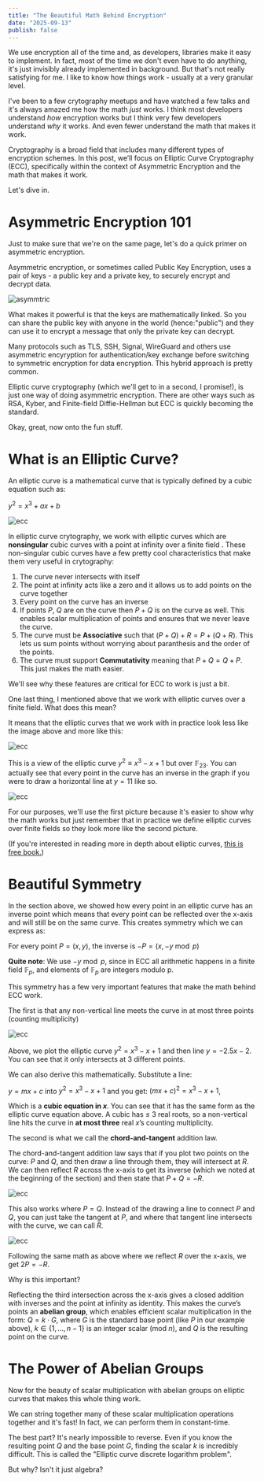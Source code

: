 ```yaml
---
title: "The Beautiful Math Behind Encryption"
date: "2025-09-13"
publish: false
---
```


We use encryption all of the time and, as developers, libraries make it easy to implement. In fact, most of the time we don't even have to do anything, it's just invisibly already implemented in background. But that's not really satisfying for me. I like to know how things work - usually at a very granular level.

I've been to a few crytography meetups and have watched a few talks and it's always amazed me how the math _just_ works. I think most developers understand _how_ encryption works but I think very few developers understand _why_ it works. And even fewer understand the math that makes it work.

Cryptography is a broad field that includes many different types of encryption schemes. In this post, we’ll focus on Elliptic Curve Cryptography (ECC), specifically within the context of Asymmetric Encryption and the math that makes it work.

Let's dive in.

# Asymmetric Encryption 101

Just to make sure that we're on the same page, let's do a quick primer on asymmetric encryption.

Asymmetric encryption, or sometimes called Public Key Encryption, uses a pair of keys - a public key and a private key, to securely encrypt and decrypt data.

![asymmtric](/asymm.png)

What makes it powerful is that the keys are mathematically linked. So you can share the public key with anyone in the world (hence:"public") and they can use it to encrypt a message that only the private key can decrypt.

Many protocols such as TLS, SSH, Signal, WireGuard and others use asymmetric encyryption for authentication/key exchange before switching to symmetric encryption for data encryption. This hybrid approach is pretty common.

Elliptic curve cryptography (which we'll get to in a second, I promise!), is just one way of doing asymmetric encryption. There are other ways such as RSA, Kyber, and Finite-field Diffie-Hellman but ECC is quickly becoming the standard.

Okay, great, now onto the fun stuff.

# What is an Elliptic Curve?

An elliptic curve is a mathematical curve that is typically defined by a cubic equation such as:

$y^{2}=x^{3}+ax+b$

![ecc](/ecc.png)

In elliptic curve crytography, we work with elliptic curves which are **nonsingular** cubic curves with a point at infinity over a finite field . These non-singular cubic curves have a few pretty cool characteristics that make them very useful in crytography:

1. The curve never intersects with itself
2. The point at infinity acts like a zero and it allows us to add points on the curve together
3. Every point on the curve has an inverse
4. If points $P$, $Q$ are on the curve then $P + Q$ is on the curve as well. This enables scalar multiplication of points and ensures that we never leave the curve.
5. The curve must be **Associative** such that $(P+Q)+R = P+(Q+R)$. This lets us sum points without worrying about paranthesis and the order of the points.
6. The curve must support **Commutativity** meaning that $P+Q = Q+P$. This just makes the math easier.

We'll see why these features are critical for ECC to work is just a bit.

One last thing, I mentioned above that we work with elliptic curves over a finite field. What does this mean?

It means that the elliptic curves that we work with in practice look less like the image above and more like this:

![ecc](/eccbase.png)

This is a view of the elliptic curve $y^2 \equiv x^3 - x + 1$ but over $\mathbb{F}_{23}$. You can actually see that every point in the curve has an inverse in the graph if you were to draw a horizontal line at $y = 11$ like so.

![ecc](/eccbasepair.png)

For our purposes, we'll use the first picture because it's easier to show why the math works but just remember that in practice we define elliptic curves over finite fields so they look more like the second picture.

(If you're interested in reading more in depth about elliptic curves, [this is free book.](http://tomlr.free.fr/Math%E9matiques/Math%20Complete/Cryptography/Guide%20to%20Elliptic%20Curve%20Cryptography%20-%20D.%20Hankerson,%20A.%20Menezes,%20S.%20Vanstone.pdf))

# Beautiful Symmetry

In the section above, we showed how every point in an elliptic curve has an inverse point which means that every point can be reflected over the x-axis and will still be on the same curve. This creates symmetry which we can express as:

For every point $P = (x,y)$, the inverse is $-P=(x,-y\bmod p)$

**Quite note**: We use $-y\bmod p$, since in ECC all arithmetic happens in a finite field $\mathbb F_p$, and elements of $\mathbb F_p$ are integers modulo p.

This symmetry has a few very important features that make the math behind ECC work.

The first is that any non-vertical line meets the curve in at most three points (counting multiplicity)

![ecc](/3inters.png)

Above, we plot the elliptic curve $y^2=x^3-x+1$ and then line $y=-2.5x-2$. You can see that it only intersects at 3 different points.

We can also derive this mathematically. Substitute a line:

$y=mx+c$ into $y^2=x^3-x+1$ and you get: $(mx+c)^2=x^3-x+1$,

Which is a **cubic equation in $x$**. You can see that it has the same form as the elliptic curve equation above. A cubic has ≤ 3 real roots, so a non-vertical line hits the curve in **at most three** real $x$’s counting multiplicity.

The second is what we call the **chord-and-tangent** addition law.

The chord-and-tangent addition law says that if you plot two points on the curve: $P$ and $Q$, and then draw a line through them, they will intersect at $R$. We can then reflect $R$ across the x-axis to get its inverse (which we noted at the beginning of the section) and then state that $P+Q = -R$.

![ecc](/chord.png)

This also works where $P = Q$. Instead of the drawing a line to connect $P$ and $Q$, you can just take the tangent at $P$, and where that tangent line intersects with the curve, we can call $R$.

![ecc](/tangent.png)

Following the same math as above where we reflect $R$ over the x-axis, we get $2P = -R$.

Why is this important?

Reflecting the third intersection across the x-axis gives a closed addition with inverses and the point at infinity as identity. This makes the curve’s points an **abelian group**, which enables efficient scalar multiplication in the form: $Q = k \cdot G$, where $G$ is the standard base point (like $P$ in our example above), $k \in \{1,\dots,n-1\}$ is an integer scalar (mod $n$), and $Q$ is the resulting point on the curve.

# The Power of Abelian Groups

Now for the beauty of scalar multiplication with abelian groups on elliptic curves that makes this whole thing work.

We can string together many of these scalar multiplication operations together and it's fast! In fact, we can perform them in constant-time.

The best part? It's nearly impossible to reverse. Even if you know the resulting point $Q$ and the base point $G$, finding the scalar $k$ is incredibly difficult. This is called the "Elliptic curve discrete logarithm problem".

But why? Isn't it just algebra?
